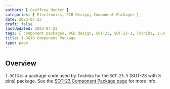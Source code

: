 ```yaml
---
authors: [ Geoffrey Hunter ]
categories: [ Electronics, PCB Design, Component Packages ]
date: 2023-07-23
draft: false
lastUpdated: 2023-07-23
tags: [ component packages, PCB design, SOT-23, SOT-23-3, Toshiba, 1-3G1G ]
title: 1-3G1G Component Package
type: page
---
```



## Overview

`1-3G1G` is a package code used by Toshiba for the `SOT-23-3` (SOT-23 with 3 pins) package. See the [SOT-23 Component Package page](/pcb-design/component-packages/sot-23-component-package/) for more info.
